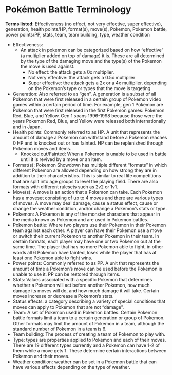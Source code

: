 

# Pokémon Battle Terminology

**Terms listed**: Effectiveness (no effect, not very effective, super effective), generation, health points/HP, format(s), move(s), Pokemon, Pokemon battle,  power points/PP, stats, team, team building, type, weather condition

* Effectiveness:
    * An attack in pokemon can be categorized based on how “effective” (a multiplier added on top of damage) it is. These are all determined by the type of the damaging move and the type(s) of the Pokemon the move is used against.
        * No effect: the attack gets a 0x multiplier.
        * Not very effective: the attack gets a 0.5x multiplier
        * Super effective: the attack gets a 2x or a 4x multiplier, depending on the Pokemon’s type or types that the move is targeting
* Generation: Also referred to as “gen”. A generation is a subset of all Pokemon that were first released in a certain group of Pokemon video games within a certain period of time. For example, gen 1 Pokemon are Pokemon that were first released in the first Pokemon games: Pokemon Red, Blue, and Yellow. Gen 1 spans 1996-1998 because those were the years Pokemon Red, Blue, and Yellow were released both internationally and in Japan.
* Health points: Commonly referred to as HP. A unit that represents the amount of damage a Pokemon can withstand before a Pokemon reaches 0 HP and is knocked out or has fainted. HP can be replenished through Pokemon moves and items.
    * Knocked out/Fainted: When a Pokemon is unable to be used in battle until it is revived by a move or an item.
* Format(s): Pokemon Showdown has multiple different “formats” in which different Pokemon are allowed depending on how strong they are in addition to their characteristics. This is similar to real life competitions that are split into age groups to level the playing field. There are also formats with different rulesets such as 2v2 or 1v1.
* Move(s): A move is an action that a Pokemon can take. Each Pokemon has a moveset consisting of up to 4 moves and there are various types of moves. A move may deal damage, cause a status effect, cause or change the weather condition, and/or change a Pokemon’s stats or type.
* Pokemon: A Pokemon is any of the monster characters that appear in the media known as Pokemon and are used in Pokemon battles.
* Pokemon battle: Where two players use their Pokemon in their Pokemon team against each other. A player can have their Pokemon use a move or switch their current Pokemon to another Pokemon in their team. In certain formats, each player may have one or two Pokemon out at the same time. The player that has no more Pokemon able to fight, in other words all 6 Pokemon have fainted, loses while the player that has at least one Pokemon able to fight wins.
* Power points: Commonly referred to as PP. A unit that represents the amount of time a Pokemon’s move can be used before the Pokemon is unable to use it. PP can be restored  through items.
* Stats: Values associated with a specific Pokemon that determines whether a Pokemon will act before another Pokemon, how much damage its moves will do, and how much damage it will take. Certain moves increase or decrease a Pokemon’s stats.
* Status effects: a category describing a variety of special conditions that moves can apply to Pokemon that are not “damage”.
* Team: A set of Pokemon used in Pokemon battles. Certain Pokemon battle formats limit a team to a certain generation or group of Pokemon. Other formats may limit the amount of Pokemon in a team, although the standard number of Pokemon in a team is 6.
* Team building: The process of creating a team of Pokemon to play with.
* Type: types are properties applied to Pokemon and each of their moves. There are 19 different types currently and a Pokemon can have 1-2 of them while a move gets 1. These determine certain interactions between Pokemon and their moves.
* Weather condition: weather can be set in a Pokemon battle that can have various effects depending on the type of weather.